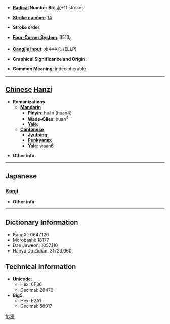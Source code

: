 * '''[[Wiktionary:Chinese radical index| Radical]] Number 85''': [[Wiktionary:Chinese radical index 水|水]]+11 strokes

* '''[[Wiktionary:Chinese total strokes index|Stroke number]]''': [[Wiktionary:Chinese total strokes index 14|14]]

* '''Stroke order''': 

* '''[[Wiktionary:Chinese four corner index|Four-Corner System]]''': 3513<sub>0</sub>

* '''[[Wiktionary:Chinese Cangjie index|Cangjie input]]''': 水中中心 (ELLP)

* '''Graphical Significance and Origin''': 

* '''Common Meaning''': indecipherable

----

== [[Chinese]] [[Hanzi]] ==

* '''Romanizations'''
** '''[[Mandarin]]'''
*** '''[[Pinyin]]''': huàn (huan4)
*** '''[[Wade-Giles]]''': huan<sup>4</sup>
*** '''[[Yale]]''': 
** '''[[Cantonese]]'''
*** '''[[Jyutping]]''':
*** '''[[Penkyamp]]''': 
*** '''[[Yale]]''': waan6

* '''Other info''': 

----

==Japanese==
===[[Kanji]]===
{{kanji|on readings=[[かん]] (kan), [[がん]] (gan)|kun readings=[[はっきりしない]] (halkirishinai)}}

* '''Other info''':  

----

== Dictionary Information ==

* KangXi: 0647.120
* Morobashi: 18177
* Dae Jaweon: 1057.110
* Hanyu Da Zidian: 31723.060

== Technical Information ==

* '''Unicode''':
** Hex: 6F36
** Decimal: 28470
* '''Big5''':
** Hex: E2A1
** Decimal: 58017

[[fr:漶]]